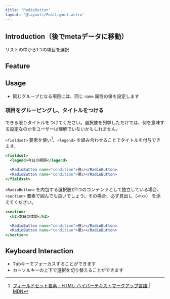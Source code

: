 ```yaml
---
title: 'RadioButton'
layout: '@layouts/PostLayout.astro'
---
```



## Introduction（後でmetaデータに移動）

リストの中から1つの項目を選択

## Feature

<SelectingFormComponents />

## Usage

- 同じグループとなる項目には、同じ `name` 属性の値を設定します

### 項目をグルーピングし、タイトルをつける

できる限りタイトルをつけてください。選択肢を列挙しただけでは、何を意味する設定なのかをユーザーは理解でいないかもしれません。

`<fieldset>` 要素を使い[^mdn-fieldset]、`<legend>` を組み合わせることでタイトルを付与できます。

[^mdn-fieldset]: [フィールドセット要素 - HTML: ハイパーテキストマークアップ言語 | MDN](https://developer.mozilla.org/ja/docs/Web/HTML/Element/fieldset)

```jsx
<fieldset>
  <legend>今日の期限</legend>

  <RadioButton name="condition">良い</RadioButton>
  <RadioButton name="condition">悪い</RadioButton>
</fieldset>
```

`<RadioButton>` を内包する選択肢が1つのコンテンツとして独立している場合、`<section>` 要素で囲んでも良いでしょう。その場合、必ず見出し（`<hx>`） を添えてください。

```jsx
<section>
  <h2>本日の体調</h2>

  <RadioButton name="condition">良い</RadioButton>
  <RadioButton name="condition">悪い</RadioButton>
</section>
```

## Keyboard Interaction

- <kbd>Tab</kbd>キーでフォーカスすることができます
- カーソルキーの上下で選択を切り替えることができます
